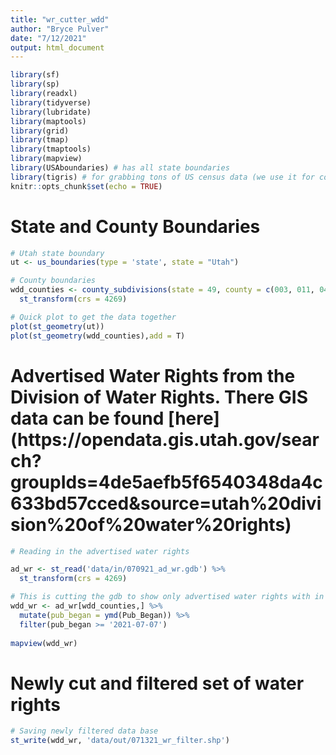 ```yaml
---
title: "wr_cutter_wdd"
author: "Bryce Pulver"
date: "7/12/2021"
output: html_document
---
```


```r
library(sf)
library(sp)
library(readxl)
library(tidyverse)
library(lubridate)
library(maptools)
library(grid)
library(tmap)
library(tmaptools)
library(mapview)
library(USAboundaries) # has all state boundaries
library(tigris) # for grabbing tons of US census data (we use it for county shapefiles)
knitr::opts_chunk$set(echo = TRUE)
```


# State and County Boundaries
```r
# Utah state boundary
ut <- us_boundaries(type = 'state', state = "Utah")

# County boundaries
wdd_counties <- county_subdivisions(state = 49, county = c(003, 011, 045, 049, 051, 043, 023, 029, 033, 027)) %>% 
  st_transform(crs = 4269)

# Quick plot to get the data together
plot(st_geometry(ut))
plot(st_geometry(wdd_counties),add = T)
```

# Advertised Water Rights from the Division of Water Rights. There GIS data can be found [here] (https://opendata.gis.utah.gov/search?groupIds=4de5aefb5f6540348da4c633bd57cced&source=utah%20division%20of%20water%20rights)
```r
# Reading in the advertised water rights

ad_wr <- st_read('data/in/070921_ad_wr.gdb') %>% 
  st_transform(crs = 4269)

# This is cutting the gdb to show only advertised water rights with in the specified counties and then filtering by date of publication.
wdd_wr <- ad_wr[wdd_counties,] %>% 
  mutate(pub_began = ymd(Pub_Began)) %>% 
  filter(pub_began >= '2021-07-07')
  
mapview(wdd_wr)
```

# Newly cut and filtered set of water rights
```r
# Saving newly filtered data base
st_write(wdd_wr, 'data/out/071321_wr_filter.shp')
```

